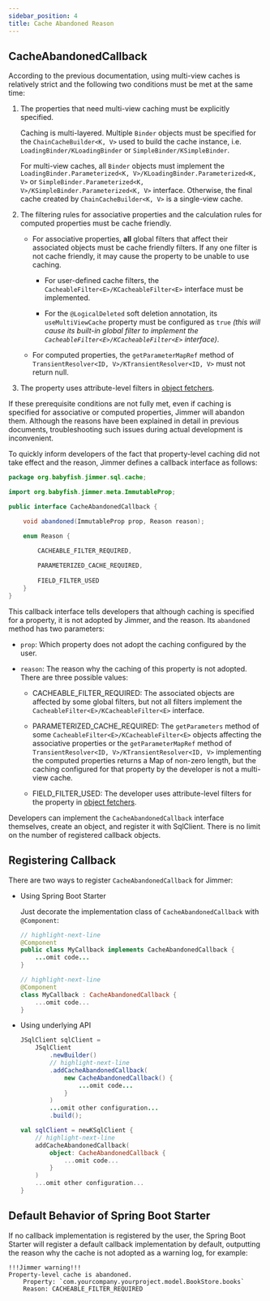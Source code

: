 ```yaml
---
sidebar_position: 4
title: Cache Abandoned Reason
---
```



## CacheAbandonedCallback

According to the previous documentation, using multi-view caches is relatively strict and the following two conditions must be met at the same time:

1.  The properties that need multi-view caching must be explicitly specified.

    Caching is multi-layered. Multiple `Binder` objects must be specified for the `ChainCacheBuilder<K, V>` used to build the cache instance, i.e. `LoadingBinder/KLoadingBinder` or `SimpleBinder/KSimpleBinder`.
    
    For multi-view caches, all `Binder` objects must implement the `LoadingBinder.Parameterized<K, V>/KLoadingBinder.Parameterized<K, V>` or `SimpleBinder.Parameterized<K, V>/KSimpleBinder.Parameterized<K, V>` interface. Otherwise, the final cache created by `ChainCacheBuilder<K, V>` is a single-view cache.

2.  The filtering rules for associative properties and the calculation rules for computed properties must be cache friendly.

    -   For associative properties, **all** global filters that affect their associated objects must be cache friendly filters. If any one filter is not cache friendly, it may cause the property to be unable to use caching.

        - For user-defined cache filters, the `CacheableFilter<E>/KCacheableFilter<E>` interface must be implemented.

        - For the `@LogicalDeleted` soft deletion annotation, its `useMultiViewCache` property must be configured as `true` *(this will cause its built-in global filter to implement the `CacheableFilter<E>/KCacheableFilter<E>` interface)*.

    -   For computed properties, the `getParameterMapRef` method of `TransientResolver<ID, V>/KTransientResolver<ID, V>` must not return null.
    
3.  The property uses attribute-level filters in [object fetchers](../../query/object-fetcher).

If these prerequisite conditions are not fully met, even if caching is specified for associative or computed properties, Jimmer will abandon them. Although the reasons have been explained in detail in previous documents, troubleshooting such issues during actual development is inconvenient. 

To quickly inform developers of the fact that property-level caching did not take effect and the reason, Jimmer defines a callback interface as follows:

```java
package org.babyfish.jimmer.sql.cache;

import org.babyfish.jimmer.meta.ImmutableProp;

public interface CacheAbandonedCallback {

    void abandoned(ImmutableProp prop, Reason reason);

    enum Reason {

        CACHEABLE_FILTER_REQUIRED,
       
        PARAMETERIZED_CACHE_REQUIRED,
   
        FIELD_FILTER_USED
    }
}
```

This callback interface tells developers that although caching is specified for a property, it is not adopted by Jimmer, and the reason. Its `abandoned` method has two parameters:

-   `prop`: Which property does not adopt the caching configured by the user. 

-   `reason`: The reason why the caching of this property is not adopted. There are three possible values:

    -   CACHEABLE_FILTER_REQUIRED: The associated objects are affected by some global filters, but not all filters implement the `CacheableFilter<E>/KCacheableFilter<E>` interface.

    -   PARAMETERIZED_CACHE_REQUIRED: The `getParameters` method of some `CacheableFilter<E>/KCacheableFilter<E>` objects affecting the associative properties or the `getParameterMapRef` method of `TransientResolver<ID, V>/KTransientResolver<ID, V>` implementing the computed properties returns a Map of non-zero length, but the caching configured for that property by the developer is not a multi-view cache.

    -   FIELD_FILTER_USED: The developer uses attribute-level filters for the property in [object fetchers](../../query/object-fetcher).

Developers can implement the `CacheAbandonedCallback` interface themselves, create an object, and register it with SqlClient. There is no limit on the number of registered callback objects.

## Registering Callback

There are two ways to register `CacheAbandonedCallback` for Jimmer:

-   Using Spring Boot Starter

    Just decorate the implementation class of `CacheAbandonedCallback` with `@Component`:

    <Tabs groupId="language">
    <TabItem value="java" label="Java">

    ```java
    // highlight-next-line 
    @Component
    public class MyCallback implements CacheAbandonedCallback {
        ...omit code...
    }
    ```

    </TabItem>
    <TabItem value="kotlin" label="Kotlin">

    ```kotlin
    // highlight-next-line
    @Component
    class MyCallback : CacheAbandonedCallback {
        ...omit code...
    }
    ```

    </TabItem>
    </Tabs>

-   Using underlying API

    
    <Tabs groupId="language">
    <TabItem value="java" label="Java">

    ```java
    JSqlClient sqlClient =
        JSqlClient
            .newBuilder()
            // highlight-next-line
            .addCacheAbandonedCallback(
                new CacheAbandonedCallback() {
                    ...omit code...
                }
            )
            ...omit other configuration...
            .build();
    ```

    </TabItem>
    <TabItem value="kotlin" label="Kotlin">

    ```kotlin
    val sqlClient = newKSqlClient {
        // highlight-next-line
        addCacheAbandonedCallback(
            object: CacheAbandonedCallback {
                ...omit code...
            }
        )
        ...omit other configuration...
    }
    ```

    </TabItem>
    </Tabs>

## Default Behavior of Spring Boot Starter

If no callback implementation is registered by the user, the Spring Boot Starter will register a default callback implementation by default, outputting the reason why the cache is not adopted as a warning log, for example:

```
!!!Jimmer warning!!!
Property-level cache is abandoned.
    Property: `com.yourcompany.yourproject.model.BookStore.books`
    Reason: CACHEABLE_FILTER_REQUIRED
```